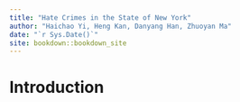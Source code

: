 ```yaml
--- 
title: "Hate Crimes in the State of New York"
author: "Haichao Yi, Heng Kan, Danyang Han, Zhuoyan Ma"
date: "`r Sys.Date()`"
site: bookdown::bookdown_site
---
```


# Introduction

